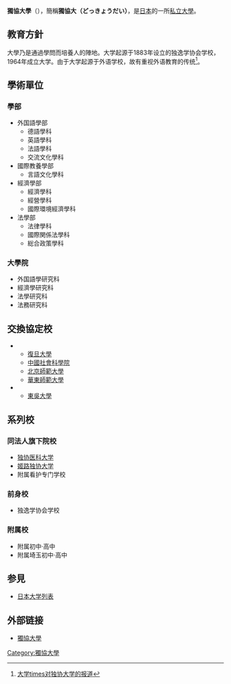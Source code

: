 {{大学(日本) | 大学名称=獨協大學
| ふりがな=どっきょうだいがく
| 英称 = Dokkyo University
| 图片 = Logo of Dokkyo University.gif
| 图片说明 = 獨協大學校徽與標準字
| 大学设置年 = 1964年
| 创立年 = 1883年
| 学校类别 = 私立
| 设置者 = 学校法人獨協學園
| 本部所在地 = [[埼玉縣|埼玉縣]][[草加市|草加市]]學園町1-1
| 校园 = 學園町（埼玉縣草加市）
| 学部 = 外国語學部<br />國際教養學部<br />經濟學部<br />法學部
| 研究科 = 外国語學研究科<br />經濟學研究科<br />法學研究科<br />法務研究科
| 网站 = http://www.dokkyo.ac.jp/}}

'''獨協大學'''（{{jpn|j=獨協大学|hg=どっきょうだいがく|rm= Dokkyo Daigaku|f=t}}），簡稱'''獨協大（どっきょうだい）'''，是[[日本|日本]]的一所[[私立大學|私立大學]]。

== 教育方針 ==
大學乃是通過學問而培養人的陣地。大学起源于1883年设立的独逸学协会学校，1964年成立大学。由于大学起源于外语学校，故有重视外语教育的传统<ref>[http://times.sanpou-s.net/special/vol16_3/ 大学times对独协大学的报道]</ref>。

== 學術單位 ==
=== 學部 ===
* 外国語學部
** 德語學科
** 英語學科
** 法語學科
** 交流文化學科
* 國際教養學部
**言語文化學科
* 經濟學部
** 經濟學科
** 經營學科
** 國際環境經濟學科
* 法學部
** 法律學科
** 國際関係法學科
** 総合政策學科

=== 大學院 ===
* 外国語學研究科
* 經濟學研究科
* 法學研究科
* 法務研究科

== 交換協定校 ==
* {{CHN}}
** [[復旦大學|復旦大學]]
** [[中國社會科學院|中國社會科學院]]
** [[北京師範大學|北京師範大學]]
** [[華東師範大學|華東師範大學]]
* {{TWN}}
** [[東吳大學|東吳大學]]
==系列校==
===同法人旗下院校===
*[[独协医科大学|独协医科大学]]
*[[姬路独协大学|姬路独协大学]]
*附属看护专门学校
===前身校===
*独逸学协会学校
===附属校===
*附属初中·高中
*附属埼玉初中·高中

== 参見 ==
* [[日本大学列表|日本大学列表]]

== 外部链接 ==
*[http://www.dokkyo.ac.jp/ 獨協大學] {{Wayback|url=http://www.dokkyo.ac.jp/ |date=20210414173010 }}

{{日本私立大學連盟}}
{{Authority control}}
[[Category:獨協大學|Category:獨協大學]]